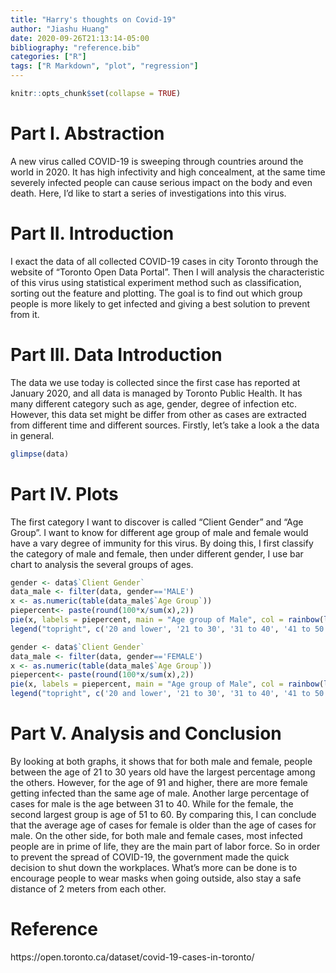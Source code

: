 ```yaml
---
title: "Harry's thoughts on Covid-19"
author: "Jiashu Huang"
date: 2020-09-26T21:13:14-05:00
bibliography: "reference.bib"
categories: ["R"]
tags: ["R Markdown", "plot", "regression"]
---
```


```r
knitr::opts_chunk$set(collapse = TRUE)
```


# Part I. Abstraction
A new virus called COVID-19 is sweeping through countries around the world in 2020. It has high infectivity and high concealment, at the same time severely infected people can cause serious impact on the body and even death. Here, I'd like to start a series of investigations into this virus.

# Part II. Introduction
I exact the data of all collected COVID-19 cases in city Toronto through the website of "Toronto Open Data Portal". Then I will analysis the characteristic of this virus using statistical experiment method such as classification, sorting out the feature and plotting. The goal is to find out which group people is more likely to get infected and giving a best solution to prevent from it.

# Part III. Data Introduction 
The data we use today is collected since the first case has reported at January 2020, and all data is managed by Toronto Public Health. It has many different category such as age, gender, degree of infection etc. However, this data set might be differ from other as cases are extracted from different time and different sources.
Firstly, let's take a look a the data in general.

```r
glimpse(data)
```

# Part IV. Plots
The first category I want to discover is called "Client Gender" and "Age Group". I want to know for different age group of male and female would have a vary degree of immunity for this virus. By doing this, I first classify the category of male and female, then under different gender, I use bar chart to analysis the several groups of ages.


```r
gender <- data$`Client Gender`
data_male <- filter(data, gender=='MALE')
x <- as.numeric(table(data_male$`Age Group`))
piepercent<- paste(round(100*x/sum(x),2))
pie(x, labels = piepercent, main = "Age group of Male", col = rainbow(length(x)))
legend("topright", c('20 and lower', '21 to 30', '31 to 40', '41 to 50', '51 to 60', '61 to 70', '71 to 80', '81 to 90', '91 and higher' ), fill = rainbow(length(x)), cex = 0.7)

```

```r
gender <- data$`Client Gender`
data_male <- filter(data, gender=='FEMALE')
x <- as.numeric(table(data_male$`Age Group`))
piepercent<- paste(round(100*x/sum(x),2))
pie(x, labels = piepercent, main = "Age group of Male", col = rainbow(length(x)))
legend("topright", c('20 and lower', '21 to 30', '31 to 40', '41 to 50', '51 to 60', '61 to 70', '71 to 80', '81 to 90', '91 and higher' ), fill = rainbow(length(x)), cex = 0.7)
```

# Part V. Analysis and Conclusion
By looking at both graphs, it shows that for both male and female, people between the age of 21 to 30 years old have the largest percentage among the others. However, for the age of 91 and higher, there are more female getting infected than the same age of male. Another large percentage of cases for male is the age between 31 to 40. While for the female, the second largest group is age of 51 to 60. By comparing this, I can conclude that the average age of cases for female is older than the age of cases for male. 
On the other side, for both male and female cases, most infected people are in prime of life, they are the main part of labor force. So in order to prevent the spread of COVID-19, the government made the quick decision to shut down the workplaces. What's more can be done is to encourage people to wear masks when going outside, also stay a safe distance of 2 meters from each other.


# Reference
https://open.toronto.ca/dataset/covid-19-cases-in-toronto/

